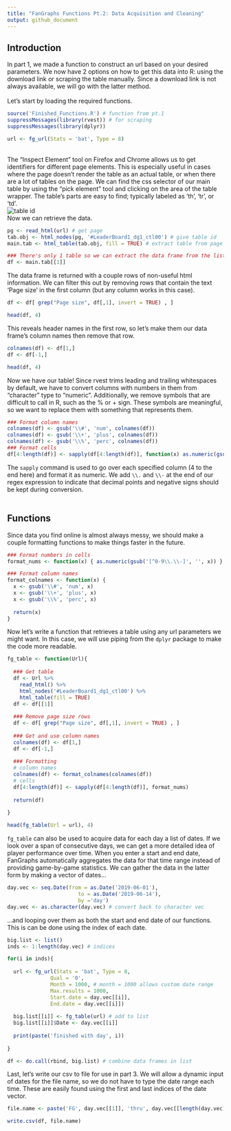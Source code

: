 ```yaml
---
title: "FanGraphs Functions Pt.2: Data Acquisition and Cleaning"
output: github_document
---
```


## Introduction

In part 1, we made a function to construct an url based on your desired parameters. We now have 2 options on how to get this data into R: using the download link or scraping the table manually. Since a download link is not always available, we will go with the latter method.
<BR>
<BR>
Let's start by loading the required functions.
<BR>
```r
source('Finished_Functions.R') # function from pt.1 
suppressMessages(library(rvest)) # for scraping
suppressMessages(library(dplyr))

url <- fg_url(Stats = 'bat', Type = 8)
```
<BR>
The "Inspect Element" tool on Firefox and Chrome allows us to get identifiers for different page elements. This is especially useful in cases where the page doesn't render the table as an actual table, or when there are a lot of tables on the page. We can find the css selector of our main table by using the "pick element" tool and clicking on the area of the table wrapper. The table's parts are easy to find; typically labeled as 'th', 'tr', or 'td'.
<BR>
![table id](Images/Table id.PNG)
<BR>
Now we can retrieve the data.
<BR>
```r
pg <- read_html(url) # get page
tab.obj <- html_nodes(pg, '#LeaderBoard1_dg1_ctl00') # give table id
main.tab <- html_table(tab.obj, fill = TRUE) # extract table from page 

### There's only 1 table so we can extract the data frame from the list easily
df <- main.tab[[1]]
```
The data frame is returned with a couple rows of non-useful html information. We can filter this out by removing rows that contain the text 'Page size' in the first column (but any column works in this case).
```r
df <- df[ grep("Page size", df[,1], invert = TRUE) , ]

head(df, 4)
```

This reveals header names in the first row, so let's make them our data frame's column names then remove that row.

```r
colnames(df) <- df[1,]
df <- df[-1,]

head(df, 4)
```
Now we have our table! Since rvest trims leading and trailing whitespaces by default, we have to convert columns with numbers in them from "character" type to "numeric". Additionally, we remove symbols that are difficult to call in R, such as the % or + sign. These symbols are meaningful, so we want to replace them with something that represents them.

```r
### Format column names
colnames(df) <- gsub('\\#', 'num', colnames(df))
colnames(df) <- gsub('\\+', 'plus', colnames(df))
colnames(df) <- gsub('\\%', 'perc', colnames(df))
### Format cells
df[4:length(df)] <- sapply(df[4:length(df)], function(x) as.numeric(gsub('[^0-9\\.\\-]', '', x)))
```

The `sapply` command is used to go over each specified column (4 to the end here) and format it as numeric. We add `\\.` and `\\-` at the end of our regex expression to indicate that decimal points and negative signs should be kept during conversion.
<BR>
<BR>

## Functions

Since data you find online is almost always messy, we should make a couple formatting functions to make things faster in the future.
```r
### Format numbers in cells
format_nums <- function(x) { as.numeric(gsub('[^0-9\\.\\-]', '', x)) }

### Format column names
format_colnames <- function(x) {
  x <- gsub('\\#', 'num', x)
  x <- gsub('\\+', 'plus', x)
  x <- gsub('\\%', 'perc', x)
  
  return(x)
}
```
Now let's write a function that retrieves a table using any url parameters we might want. In this case, we will use piping from the `dplyr` package to make the code more readable.
```r
fg_table <- function(Url){
  
  ### Get table
  df <- Url %>%
    read_html() %>%
    html_nodes('#LeaderBoard1_dg1_ctl00') %>%
    html_table(fill = TRUE)
  df <- df[[1]]
  
  ### Remove page size rows
  df <- df[ grep("Page size", df[,1], invert = TRUE) , ]
  
  ### Get and use column names
  colnames(df) <- df[1,]
  df <- df[-1,]
  
  ### Formatting
  # column names
  colnames(df) <- format_colnames(colnames(df))
  # cells
  df[4:length(df)] <- sapply(df[4:length(df)], format_nums)
  
  return(df)
  
}

head(fg_table(Url = url), 4)

```

`fg_table` can also be used to acquire data for each day a list of dates. If we look over a span of consecutive days, we can get a more detailed idea of player performance over time. When you enter a start and end date, FanGraphs automatically aggregates the data for that time range instead of providing game-by-game statistics. We can gather the data in the latter form by making a vector of dates...

```r
day.vec <- seq.Date(from = as.Date('2019-06-01'), 
                       to = as.Date('2019-06-14'),
                       by ='day')
day.vec <- as.character(day.vec) # convert back to character vec
```

...and looping over them as both the start and end date of our functions. This is can be done using the index of each date.

```r

big.list <- list()
inds <- 1:length(day.vec) # indices

for(i in inds){
  
  url <- fg_url(Stats = 'bat', Type = 8, 
              Qual = '0', 
              Month = 1000, # month = 1000 allows custom date range
              Max.results = 1000,
              Start.date = day.vec[[i]], 
              End.date = day.vec[[i]])
  
  big.list[[i]] <- fg_table(url) # add to list
  big.list[[i]]$Date <- day.vec[[i]]
  
  print(paste('finished with day', i))
  
}

df <- do.call(rbind, big.list) # combine data frames in list

```

Last, let's write our csv to file for use in part 3. We will allow a dynamic input of dates for the file name, so we do not have to type the date range each time. These are easily found using the first and last indices of the date vector.

```r
file.name <- paste('FG', day.vec[[1]], 'thru', day.vec[[length(day.vec)]], '.csv')

write.csv(df, file.name)
```
